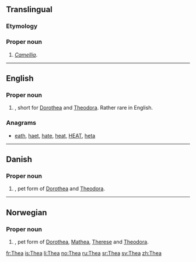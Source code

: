 ==Translingual==
{{wikipedia}}
{{wikispecies}}

===Etymology===
{{rfe|lang=mul}}

===Proper noun===
{{head|mul|proper noun|head=''Thea''|g=f}}

# ''[[Camellia]]''.

----

==English==

===Proper noun===
{{en-proper noun}}

# {{given name|female|from=Ancient Greek}}, short for [[Dorothea]] and [[Theodora]]. Rather rare in English.

===Anagrams===
* [[eath#English|eath]], [[haet#English|haet]], [[hate#English|hate]], [[heat#English|heat]], [[HEAT#English|HEAT]], [[heta#English|heta]]
----
==Danish==

===Proper noun===
{{head|da|proper noun}}

# {{given name|female|lang=da}}, pet form of [[Dorothea]] and [[Theodora]].

----

==Norwegian==

===Proper noun===
{{head|no|proper noun}}

# {{given name|female|lang=no}}, pet form of [[Dorothea]], [[Mathea]], [[Therese]] and [[Theodora]].

[[fr:Thea]]
[[is:Thea]]
[[li:Thea]]
[[no:Thea]]
[[ru:Thea]]
[[sr:Thea]]
[[sv:Thea]]
[[zh:Thea]]